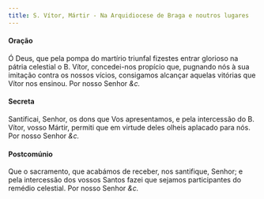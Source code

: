 ```yaml
---
title: S. Vítor, Mártir - Na Arquidiocese de Braga e noutros lugares
---
```



#### Oração
<div class="container-fluid">
  <div class="row">
    <span class="text-justify"></span>
<span class="text-justify">
      Ó Deus, que pela pompa do martírio triunfal fizestes entrar glorioso na
      pátria celestial o B. Vítor, concedei-nos propício que, pugnando nós à sua
      imitação contra os nossos vícios, consigamos alcançar aquelas vitórias que
      Vítor nos ensinou. Por nosso Senhor <em>&c.</em>
    </span>
</div>


#### Secreta
<div class="container-fluid">
  <div class="row">
    <span class="text-justify"></span>
<span class="text-justify">
      Santificai, Senhor, os dons que Vos apresentamos, e pela intercessão do B.
      Vítor, vosso Mártir, permiti que em virtude deles olheis aplacado para
      nós. Por nosso Senhor <em>&c.</em>
    </span>
</div>


#### Postcomúnio
<div class="container-fluid">
  <div class="row">
    <span class="text-justify"></span>
<span class="text-justify">
      Que o sacramento, que acabámos de receber, nos santifique, Senhor; e pela
      intercessão dos vossos Santos fazei que sejamos participantes do remédio
      celestial. Por nosso Senhor <em>&c.</em>
    </span>
</div>
